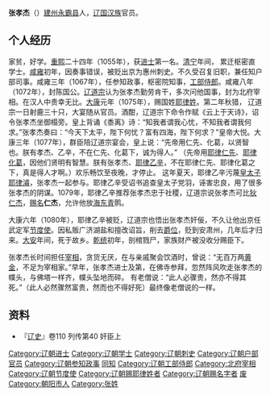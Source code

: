 '''张孝杰'''（{{bd|？||11世纪|1085年至1094年间|}}）[[建州_(辽朝)|建州]][[永霸县|永霸县]]人，[[辽国|辽国]][[汉族|汉族]]官员。
== 个人经历 ==
家贫，好学。[[重熙|重熙]]二十四年（1055年），获[[进士|进士]]第一名。[[清宁|清宁]]年间， 累迁枢密直学士。[[咸雍|咸雍]]初年，因奏事错误，被贬出京为惠州刺史。不久受召复旧职，兼任知户部司事。咸雍三年（1067年），任参知政事，枢密院知事，[[工部|工部]][[侍郎|侍郎]]。咸雍八年（1072年），封陈国公。[[辽道宗|辽道宗]]认为张孝杰勤劳肯干，多次问他国事，封为北府宰相。在汉人中贵幸无比。[[大康|大康]]元年（1075年），赐国姓[[耶律姓|耶律姓]]。第二年秋猎， 辽道宗一日射鹿三十只，大宴随从官员。酒酣，辽道宗下命令作赋《云上于天诗》，诏令张孝杰坐御榻旁。皇上背诵《黍离》诗：“知我者谓我心忧，不知我者谓我何求。”张孝杰奏曰：“今天下太平，陛下何忧？富有四海，陛下何求？”皇帝大悦。大康三年（1077年），群臣陪辽道宗宴会，皇上说：“先帝用仁先、化葛，以贤智也。朕有孝杰、乙辛，不在仁先、化葛下，诚为得人。” （先帝用[[耶律仁先|耶律仁先]]、[[耶律化葛|耶律化葛]]，因他们贤明有智慧。朕有张孝杰、[[耶律乙辛|耶律乙辛]]，不在耶律仁先、耶律化葛之下，真是得人才啊。）欢乐畅饮至夜晚，才停止。 这年夏天，耶律乙辛污蔑[[皇太子|皇太子]][[耶律濬|耶律濬]]，张孝杰一起参与。耶律乙辛受诏书追查皇太子党羽，诬害忠良，用了很多张孝杰的阴谋。1079年，耶律乙辛推荐张孝杰忠于社稷，辽道宗说张孝杰可比[[狄仁杰|狄仁杰]]，[[赐名|赐名]]'''仁杰'''，允许他放[[海东青|海东青]]鹘。

大康六年（1080年），耶律乙辛被贬，辽道宗也悟出张孝杰奸佞，不久让他出京任武定军[[节度使|节度使]]。因私贩广济湖盐和擅改诏旨，削去[[爵位|爵位]]，贬到安肃州，几年后才归来。[[大安_(遼)|大安]]年间，死于故乡。[[乾统|乾统]]初年，剖棺戮尸，家族财产被没收分赐臣下。 

张孝杰长时间担任[[宰相|宰相]]，贪货无厌，在与亲戚聚会饮酒时，曾说：“无百万两[[黄金|黄金]]，不足为宰相家。”早年，张孝杰进士及第，在佛寺参拜，忽然阵风吹走张孝杰的幞头，与佛塔一样齐，幞头坠地而碎。 有老僧说：“此人必骤贵，然亦不得其死。”（此人必然骤然富贵，然而也不得好死）最终像老僧说的一样。

== 资料 ==
*『[[辽史|辽史]]』卷110 列传第40 奸臣上

[[Category:辽朝进士|Category:辽朝进士]]
[[Category:辽朝学士|Category:辽朝学士]]
[[Category:辽朝刺史|Category:辽朝刺史]]
[[Category:辽朝户部官员|Category:辽朝户部官员]]
[[Category:辽朝参知政事|Category:辽朝参知政事]]
[[Category:辽朝枢密院事|同知]]
[[Category:辽朝工部侍郎|Category:辽朝工部侍郎]]
[[Category:北府宰相|Category:北府宰相]]
[[Category:辽朝节度使|Category:辽朝节度使]]
[[Category:辽朝赐耶律姓者|Category:辽朝赐耶律姓者]]
[[Category:辽朝赐名字者|Category:辽朝赐名字者]]
[[Category:辽朝国公|废]]
[[Category:朝阳市人|Category:朝阳市人]]
[[Category:张姓|Category:张姓]]